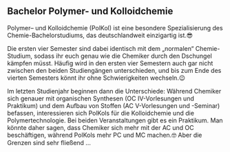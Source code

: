 ## Bachelor Polymer- und Kolloidchemie

Polymer– und Kolloidchemie (PolKol) ist eine besondere Spezialisierung des Chemie-Bachelorstudiums, das deutschlandweit einzigartig ist.😎

Die ersten vier Semester sind dabei identisch mit dem „normalen“ Chemie-Studium, sodass ihr euch genau wie die Chemiker durch den Dschungel kämpfen müsst.
Häufig wird in den ersten vier Semestern auch gar nicht zwischen den beiden Studiengängen unterschieden, und bis zum Ende des vierten Semesters könnt ihr ohne Schwierigkeiten wechseln.😉

Im letzten Studienjahr beginnen dann die Unterschiede: Während Chemiker sich genauer mit organischen Synthesen (OC IV-Vorlesungen und Praktikum) und dem Aufbau von Stoffen (AC V-Vorlesungen und -Seminar) befassen,
interessieren sich PolKols für die Kolloidchemie und die Polymertechnologie. Bei beiden Veranstaltungen gibt es ein Praktikum.
Man könnte daher sagen, dass Chemiker sich mehr mit der AC und OC beschäftigen, während PolKols mehr PC und MC machen.🤓 Aber die Grenzen sind sehr fließend ...